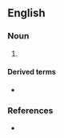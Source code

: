 ==English==

===Noun===
{{en-noun}}

# {{archaic spelling of|shebang|lang=en}} {{qualifier|a lean-to or temporary shelter}}

====Derived terms====
* {{l|en|whole chebang}}

===References===
* {{R:Wordorigins.org|whole_shebang_the|whole shebang, the|Tuesday, February 20, 2007}}